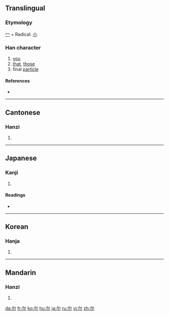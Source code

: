{{also|爾}}
==Translingual==

===Etymology===
[[冖]] + Radical: [[小]]

===Han character===
{{Han char|rn=42|rad=小|as=02|sn=5|four=|canj=弓火 (NF)}}

# [[you]]
# [[that]], [[those]]
# final [[particle]]

====References====
* {{Han ref|kx=0297.011|dkj=07479|dj=0591.030|hdz=10562.030|uh=5C14|ud=23572}}

----

==Cantonese==

===Hanzi===
{{yue-hanzi|jyut=|y=yi5}}

# {{defn|Cantonese}}

----

==Japanese==

===Kanji===
{{ja-kanji|grade=|rs=小02}}

# {{defn|Japanese}}

====Readings====
* {{ja-readings|on=[[じ]] (ji), [[に]] (ni)|kun=[[なんじ]] (nanji), [[その]] (sono), [[しかり]] (shikari)}}

----

==Korean==

===Hanja===
{{ko-hanja|hangeul=이|rv=i|mr=i}}

# {{defn|Korean}}

----

==Mandarin==

===Hanzi===
{{cmn-hanzi|tra=爾|pin=[[ěr]] ([[er3]])|wg=erh<sup>3</sup>}}

# {{defn|Mandarin}}

[[da:尔]]
[[fr:尔]]
[[ko:尔]]
[[hu:尔]]
[[ja:尔]]
[[ru:尔]]
[[vi:尔]]
[[zh:尔]]